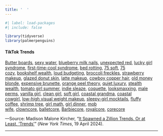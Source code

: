 ```yaml
---
title: '  '
---
```


```r
#| label: load-packages
#| include: false

library(tidyverse)
library(palmerpenguins)
```

#### TikTok Trends

[Butter boards](https://www.nytimes.com/2022/09/30/dining/butter-boards.html), [sexy water](https://www.popsugar.com/fitness/sexy-water-49347542), [blueberry milk nails](https://www.realsimple.com/blueberry-milk-nails-7562399), [unexpected red](https://www.nytimes.com/2024/02/16/style/what-is-unexpected-red.html), [lucky girl syndrome](https://www.harpersbazaar.com/uk/beauty/mind-body/a42590695/lucky-girl-syndrome/), [first-time-cool syndrome](https://www.vox.com/culture/24062406/tiktok-trends-slang-terms-coining), [bed rotting](https://www.nytimes.com/2024/02/17/well/bed-rotting-hurkle-durkle.html), [75 soft](https://www.glamourmagazine.co.uk/article/75-soft-challenge-tiktok), [75 cozy](https://afterschool.substack.com/p/75-cozy-and-cold-fish), [bookshelf wealth](https://www.nytimes.com/2024/01/15/style/do-you-have-bookshelf-wealth.html), [loud budgeting](https://www.nytimes.com/interactive/2024/03/22/business/what-is-loud-budgeting.html), [broccoli freckles](https://nypost.com/2024/03/08/lifestyle/gen-z-millennials-are-obsessed-with-broccoli-freckles-trend/), [strawberry makeup](https://www.elle.com/beauty/makeup-skin-care/a44506818/hailey-bieber-strawberry-makeup-how-to/), [glazed donut skin](https://www.glamour.com/story/glazed-donut-skin-trend), [latte makeup](https://www.realsimple.com/latte-makeup-7565436), [cowboy copper hair](https://www.glamour.com/story/cowboy-copper-hair-trend), [old money blonde](https://www.elle.com/uk/beauty/hair/a46900482/old-money-blonde-hair/), [expensive brunette](https://www.instyle.com/hair/hair-color/expensive-brunette-hair-trend), [orange peel theory](https://www.nytimes.com/2023/11/30/style/orange-peel-theory.html), [quiet luxury](https://www.nytimes.com/2023/07/22/style/quiet-luxury-wealth-status.html), [stealth wealth](https://www.theatlantic.com/technology/archive/2023/05/stealth-wealth-fashion-trend-succession-tiktok/674065/), [tomato girl summer](https://www.teenvogue.com/story/tiktok-tomato-girl-summer-aesthetic-trend-explained), [indie sleaze](https://www.vice.com/en/article/wxjnnm/vice-guide-indie-sleaze), [coquette](https://www.nytimes.com/2023/09/26/style/ribbons-bows-nyfw-tiktok.html), [looksmaxxing](https://www.nytimes.com/2023/11/06/style/looksmaxxing-tik-tok-dillon-latham.html), [male perms](https://www.nytimes.com/2023/04/29/style/korean-men-perm.html), [vanilla girl](https://www.today.com/life/vanilla-girl-aesthetic-tiktok-trend-rcna73817), [clean girl](https://www.byrdie.com/clean-girl-aesthetic-critique-6744031), [soft girl](https://www.glamourmagazine.co.uk/article/soft-girl-aesthetic), [coastal grandma](https://www.today.com/shop/coastal-grandmother-style-t253673), [coastal cowgirl](https://people.com/coastal-cowgirl-fashion-trend-everything-to-know-7503901), [low-high visual weight makeup](https://mashable.com/article/what-is-visual-weight-face-makeup-tiktok), [sleepy-girl mocktails](https://www.nytimes.com/2024/01/17/well/live/sleepy-girl-mocktail-cherry-magnesium.html), [fluffy coffee](https://www.today.com/food/what-whipped-coffee-tiktok-trend-t176307), [shrimp tree](https://www.eater.com/24007037/vintage-1970s-shrimp-christmas-tree-centerpiece-trend), [girl math](https://www.cbsnews.com/baltimore/news/what-is-girl-math-tiktok-budgeting/), [girl dinner](https://www.nytimes.com/2023/07/08/style/girl-dinner.html), [mob wife](https://www.nytimes.com/2024/01/28/style/mob-wife-aesthetic-trend.html), [clowncore](https://harpersbazaar.com.au/clowncore-fashion-trend/), [balletcore](https://www.whowhatwear.com/balletcore-trend), [Barbiecore](https://people.com/style/barbiecore-fashion-trend-everything-to-know/), [royalcore](https://www.housebeautiful.com/uk/decorate/looks/a37979440/royalcore/), [corecore](https://time.com/6248637/corecore-tiktok-aesthetic/)

---Source: Madison Malone Kircher, "[It Spawned a Zillion Trends. Or at Least, 'Trends'](https://www.nytimes.com/interactive/2024/04/18/business/media/tiktok-ban-american-culture.html)" (*New York Times*, 19 April 2024).

***  
